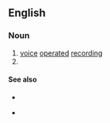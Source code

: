 {{also|vox|VOx}}
==English==

===Noun===
{{head|en|noun}}

# [[voice]] [[operated]] [[recording]]
# {{alternative spelling of|en|VOx}}

====See also====
* {{l|en|VOR}}

* {{l|en|VCO2}}
